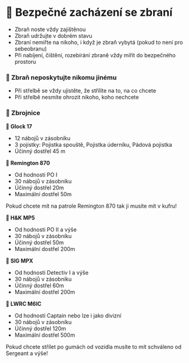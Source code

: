 
# 🔫 Bezpečné zacházení se zbraní

- Zbraň noste vždy zajištěnou
- Zbraň udržujte v dobrém stavu
- Zbraní nemiřte na nikoho, i když je zbraň vybytá (pokud to není pro sebeobranu)
- Při nabíjení, čištění, rozebírání zbraně vždy mířit do bezpečného prostoru

### 🔫 Zbraň neposkytujte nikomu jinému

- Při střelbě se vždy ujistěte, že střílíte na to, na co chcete
- Při střelbě nesmíte ohrozit nikoho, koho nechcete

### 🦾 Zbrojnice

**🔫 Glock 17**

- 12 nábojů v zásobníku
- 3 pojistky: Pojistka spouště, Pojistka úderníku, Pádová pojistka
- Účinný dostřel 45 m

**🔫 Remington 870**

- Od hodnosti PO I
- 30 nábojů v zásobníku
- Účinný dostřel 20m
- Maximální dostřel 50m

<Callout type="warning" emoji="⚠️">
  Pokud chcete mít na patrole Remington 870 tak ji musíte mít v kufru!
</Callout>

**🔫 H&K MP5**

- Od hodnosti PO II a výše
- 30 nábojů v zásobníku
- Účinný dostřel 50m
- Maximální dostřel 200m

**🔫 SIG MPX**

- Od hodnosti Detectiv I a výše
- 30 nábojů v zásobníku
- Účinný dostřel 60m
- Maximální dostřel 200m

**🔫 LWRC M6IC**

- Od hodnosti Captain nebo lze i jako divizní
- 30 nábojů v zásobníku
- Účinný dostřel 120m
- Maximální dostřel 500m

<Callout type="warning" emoji="⚠️">
  Pokud chcete střílet po gumách od vozidla musíte to mít schváleno od Sergeant
  a výše!
</Callout>
